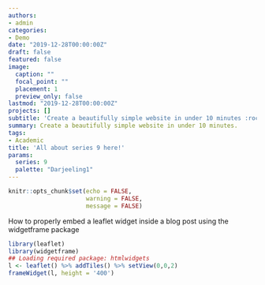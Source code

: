 ```yaml
---
authors:
- admin
categories:
- Demo
date: "2019-12-28T00:00:00Z"
draft: false
featured: false
image:
  caption: ""
  focal_point: ""
  placement: 1
  preview_only: false
lastmod: "2019-12-28T00:00:00Z"
projects: []
subtitle: 'Create a beautifully simple website in under 10 minutes :rocket:'
summary: Create a beautifully simple website in under 10 minutes.
tags:
- Academic
title: 'All about series 9 here!'
params:
  series: 9
  palette: "Darjeeling1"
---
```


```r
knitr::opts_chunk$set(echo = FALSE, 
                      warning = FALSE,
                      message = FALSE)
```

How to properly embed a leaflet widget inside a blog post using the widgetframe package

```r
library(leaflet)
library(widgetframe)
## Loading required package: htmlwidgets
l <- leaflet() %>% addTiles() %>% setView(0,0,2)
frameWidget(l, height = '400')
```

